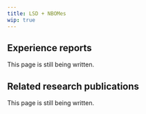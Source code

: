 ---
title: LSD + NBOMes
wip: true
---

## Experience reports

This page is still being written.

## Related research publications

This page is still being written.

